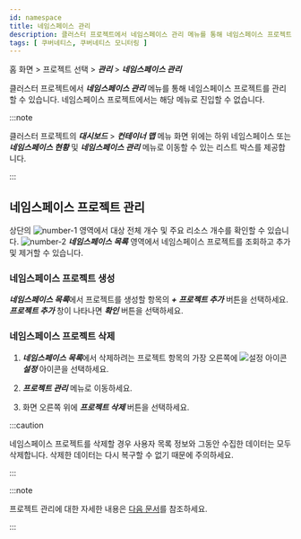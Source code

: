 ```yaml
---
id: namespace
title: 네임스페이스 관리
description: 클러스터 프로젝트에서 네임스페이스 관리 메뉴를 통해 네임스페이스 프로젝트를 관리할 수 있습니다.
tags: [ 쿠버네티스, 쿠버네티스 모니터링 ]
---
```


홈 화면 > 프로젝트 선택 > ***관리*** > ***네임스페이스 관리***

클러스터 프로젝트에서 ***네임스페이스 관리*** 메뉴를 통해 네임스페이스 프로젝트를 관리할 수 있습니다. 네임스페이스 프로젝트에서는 해당 메뉴로 진입할 수 없습니다.
 
:::note

클러스터 프로젝트의 ***대시보드*** > ***컨테이너 맵*** 메뉴 화면 위에는 하위 네임스페이스 또는 ***네임스페이스 현황*** 및 ***네임스페이스 관리*** 메뉴로 이동할 수 있는 리스트 박스를 제공합니다. 

<ImgLang img='k8s-namespace-project-list-check.png' desc='네임스페이스 이동' />

:::

## 네임스페이스 프로젝트 관리

<ImgLang img='k8s-namespace-mng.png' desc='네임스페이스 관리' />

상단의 ![number-1](/img/number-01.png) 영역에서 대상 전체 개수 및 주요 리소스 개수를 확인할 수 있습니다. ![number-2](/img/number-02.png) ***네임스페이스 목록*** 영역에서 네임스페이스 프로젝트를 조회하고 추가 및 제거할 수 있습니다.

### 네임스페이스 프로젝트 생성

***네임스페이스 목록***에서 프로젝트를 생성할 항목의 ***+ 프로젝트 추가*** 버튼을 선택하세요. ***프로젝트 추가*** 창이 나타나면 ***확인*** 버튼을 선택하세요.

### 네임스페이스 프로젝트 삭제

1. ***네임스페이스 목록***에서 삭제하려는 프로젝트 항목의 가장 오른쪽에 ![설정 아이콘](/img/ico-setting.svg) ***설정*** 아이콘을 선택하세요.

1. ***프로젝트 관리*** 메뉴로 이동하세요.

1. 화면 오른쪽 위에 ***프로젝트 삭제*** 버튼을 선택하세요.

:::caution

네임스페이스 프로젝트를 삭제할 경우 사용자 목록 정보와 그동안 수집한 데이터는 모두 삭제합니다. 삭제한 데이터는 다시 복구할 수 없기 때문에 주의하세요.

:::

:::note

프로젝트 관리에 대한 자세한 내용은 [다음 문서](../project/project-manage)를 참조하세요.

:::

